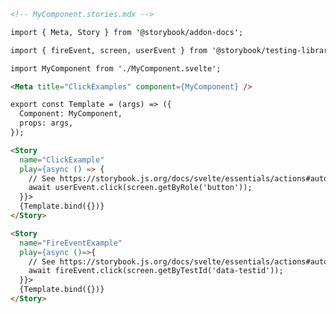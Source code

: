 ```md
<!-- MyComponent.stories.mdx -->

import { Meta, Story } from '@storybook/addon-docs';

import { fireEvent, screen, userEvent } from '@storybook/testing-library';

import MyComponent from './MyComponent.svelte';

<Meta title="ClickExamples" component={MyComponent} />

export const Template = (args) => ({
  Component: MyComponent,
  props: args,
});

<Story
  name="ClickExample"
  play={async () => {
    // See https://storybook.js.org/docs/svelte/essentials/actions#automatically-matching-args to learn how to setup logging in the Actions panel
    await userEvent.click(screen.getByRole('button'));
  }}>
  {Template.bind({})}
</Story>

<Story
  name="FireEventExample"
  play={async ()=>{
    // See https://storybook.js.org/docs/svelte/essentials/actions#automatically-matching-args to learn how to setup logging in the Actions panel
    await fireEvent.click(screen.getByTestId('data-testid'));
  }}>
  {Template.bind({})}
</Story>
```